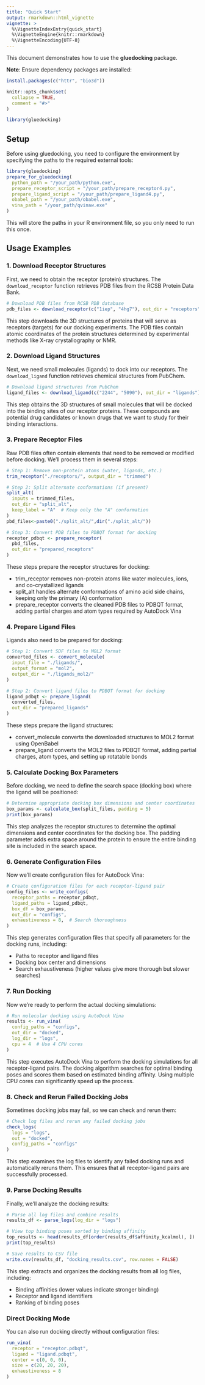 ```yaml
---
title: "Quick Start"
output: rmarkdown::html_vignette
vignette: >
  %\VignetteIndexEntry{quick_start}
  %\VignetteEngine{knitr::rmarkdown}
  %\VignetteEncoding{UTF-8}
---
```


This document demonstrates how to use the **gluedocking** package.

**Note**: Ensure dependency packages are installed:

``` r
install.packages(c("httr", "bio3d"))
```

```r
knitr::opts_chunk$set(
  collapse = TRUE,
  comment = "#>"
)
```

```r
library(gluedocking)
```

## Setup

Before using gluedocking, you need to configure the environment by specifying the paths to the required external tools:

``` r
library(gluedocking)
prepare_for_gluedocking(
  python_path = "/your_path/python.exe",
  prepare_receptor_script = "/your_path/prepare_receptor4.py",
  prepare_ligand_script = "/your_path/prepare_ligand4.py",
  obabel_path = "/your_path/obabel.exe",
  vina_path = "/your_path/qvinaw.exe"
)
```

This will store the paths in your R environment file, so you only need to run this once.

## Usage Examples

### 1. Download Receptor Structures

First, we need to obtain the receptor (protein) structures. The `download_receptor` function retrieves PDB files from the RCSB Protein Data Bank.

``` r
# Download PDB files from RCSB PDB database
pdb_files <- download_receptor(c("1iep", "4hg7"), out_dir = "receptors")
```

This step downloads the 3D structures of proteins that will serve as receptors (targets) for our docking experiments. The PDB files contain atomic coordinates of the protein structures determined by experimental methods like X-ray crystallography or NMR.

### 2. Download Ligand Structures

Next, we need small molecules (ligands) to dock into our receptors. The `download_ligand` function retrieves chemical structures from PubChem.

``` r
# Download ligand structures from PubChem
ligand_files <- download_ligand(c("2244", "5090"), out_dir = "ligands")
```

This step obtains the 3D structures of small molecules that will be docked into the binding sites of our receptor proteins. These compounds are potential drug candidates or known drugs that we want to study for their binding interactions.

### 3. Prepare Receptor Files

Raw PDB files often contain elements that need to be removed or modified before docking. We'll process them in several steps:

``` r
# Step 1: Remove non-protein atoms (water, ligands, etc.)
trim_receptor("./receptors/", output_dir = "trimmed")

# Step 2: Split alternate conformations (if present)
split_alt(
  inputs = trimmed_files,
  out_dir = "split_alt",
  keep_label = "A"  # Keep only the "A" conformation
)
pbd_files<-paste0("./split_alt/",dir("./split_alt/"))

# Step 3: Convert PDB files to PDBQT format for docking
receptor_pdbqt <- prepare_receptor(
  pbd_files,
  out_dir = "prepared_receptors"
)
```

These steps prepare the receptor structures for docking:

-   trim_receptor removes non-protein atoms like water molecules, ions, and co-crystallized ligands
-   split_alt handles alternate conformations of amino acid side chains, keeping only the primary (A) conformation
-   prepare_receptor converts the cleaned PDB files to PDBQT format, adding partial charges and atom types required by AutoDock Vina

### 4. Prepare Ligand Files

Ligands also need to be prepared for docking:

``` r
# Step 1: Convert SDF files to MOL2 format
converted_files <- convert_molecule(
  input_file = "./ligands/",
  output_format = "mol2",
  output_dir = "./ligands_mol2/"
)

# Step 2: Convert ligand files to PDBQT format for docking
ligand_pdbqt <- prepare_ligand(
  converted_files,
  out_dir = "prepared_ligands"
)
```

These steps prepare the ligand structures:

-   convert_molecule converts the downloaded structures to MOL2 format using OpenBabel
-   prepare_ligand converts the MOL2 files to PDBQT format, adding partial charges, atom types, and setting up rotatable bonds

### 5. Calculate Docking Box Parameters

Before docking, we need to define the search space (docking box) where the ligand will be positioned:

``` r
# Determine appropriate docking box dimensions and center coordinates
box_params <- calculate_box(split_files, padding = 5)
print(box_params)
```

This step analyzes the receptor structures to determine the optimal dimensions and center coordinates for the docking box. The padding parameter adds extra space around the protein to ensure the entire binding site is included in the search space.

### 6. Generate Configuration Files

Now we'll create configuration files for AutoDock Vina:

``` r
# Create configuration files for each receptor-ligand pair
config_files <- write_configs(
  receptor_paths = receptor_pdbqt,
  ligand_paths = ligand_pdbqt,
  box_df = box_params,
  out_dir = "configs",
  exhaustiveness = 8,  # Search thoroughness
)
```

This step generates configuration files that specify all parameters for the docking runs, including:

-   Paths to receptor and ligand files
-   Docking box center and dimensions
-   Search exhaustiveness (higher values give more thorough but slower searches)

### 7. Run Docking

Now we're ready to perform the actual docking simulations:

``` r
# Run molecular docking using AutoDock Vina
results <- run_vina(
  config_paths = "configs",
  out_dir = "docked",
  log_dir = "logs",
  cpu = 4  # Use 4 CPU cores
)
```

This step executes AutoDock Vina to perform the docking simulations for all receptor-ligand pairs. The docking algorithm searches for optimal binding poses and scores them based on estimated binding affinity. Using multiple CPU cores can significantly speed up the process.

### 8. Check and Rerun Failed Docking Jobs

Sometimes docking jobs may fail, so we can check and rerun them:

``` r
# Check log files and rerun any failed docking jobs
check_logs(
  logs = "logs",
  out = "docked",
  config_paths = "configs"
)
```

This step examines the log files to identify any failed docking runs and automatically reruns them. This ensures that all receptor-ligand pairs are successfully processed.

### 9. Parse Docking Results

Finally, we'll analyze the docking results:

``` r
# Parse all log files and combine results
results_df <- parse_logs(log_dir = "logs")

# View top binding poses sorted by binding affinity
top_results <- head(results_df[order(results_df$affinity_kcalmol), ])
print(top_results)

# Save results to CSV file
write.csv(results_df, "docking_results.csv", row.names = FALSE)
```

This step extracts and organizes the docking results from all log files, including:

-   Binding affinities (lower values indicate stronger binding)
-   Receptor and ligand identifiers
-   Ranking of binding poses

### Direct Docking Mode

You can also run docking directly without configuration files:

``` r
run_vina(
  receptor = "receptor.pdbqt",
  ligand = "ligand.pdbqt",
  center = c(0, 0, 0),
  size = c(20, 20, 20),
  exhaustiveness = 8
)
```
